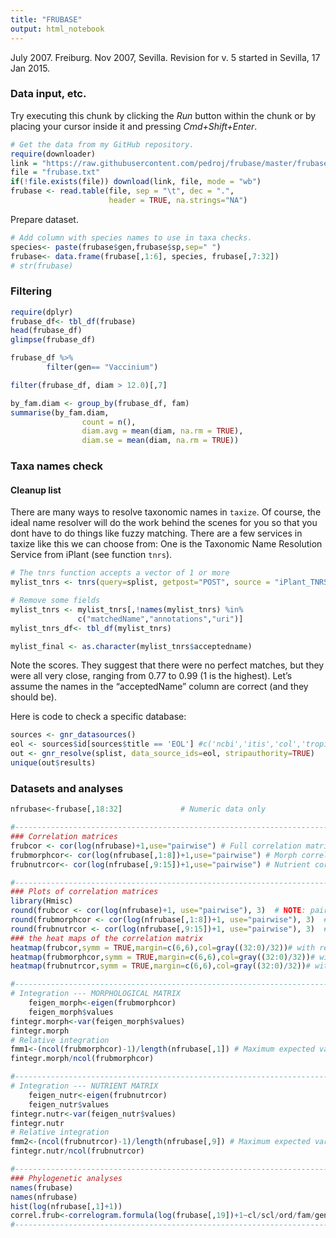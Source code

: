 ```yaml
---
title: "FRUBASE"
output: html_notebook
---
```


July 2007. Freiburg. Nov 2007, Sevilla.
Revision for v. 5 started in Sevilla, 17 Jan 2015.

### Data input, etc.

Try executing this chunk by clicking the *Run* button within the chunk or by placing your cursor inside it and pressing *Cmd+Shift+Enter*. 

```r
# Get the data from my GitHub repository.
require(downloader)
link = "https://raw.githubusercontent.com/pedroj/frubase/master/frubase.txt"
file = "frubase.txt"
if(!file.exists(file)) download(link, file, mode = "wb")
frubase <- read.table(file, sep = "\t", dec = ".", 
                      header = TRUE, na.strings="NA")

```

Prepare dataset.

```r
# Add column with species names to use in taxa checks.
species<- paste(frubase$gen,frubase$sp,sep=" ")
frubase<- data.frame(frubase[,1:6], species, frubase[,7:32])
# str(frubase)

```


### Filtering 

```r
require(dplyr)
frubase_df<- tbl_df(frubase)
head(frubase_df)
glimpse(frubase_df)

frubase_df %>%
        filter(gen== "Vaccinium") 

filter(frubase_df, diam > 12.0)[,7]

by_fam.diam <- group_by(frubase_df, fam)
summarise(by_fam.diam,
                count = n(),
                diam.avg = mean(diam, na.rm = TRUE),
                diam.se = mean(diam, na.rm = TRUE))
```

### Taxa names check
#### Cleanup list 

There are many ways to resolve taxonomic names in `taxize`. Of course, the ideal name resolver will do the work behind the scenes for you so that you dont have to do things like fuzzy matching. There are a few services in taxize like this we can choose from: One is the Taxonomic Name Resolution Service from iPlant (see function `tnrs`).

```r
# The tnrs function accepts a vector of 1 or more
mylist_tnrs <- tnrs(query=splist, getpost="POST", source = "iPlant_TNRS")

# Remove some fields
mylist_tnrs <- mylist_tnrs[,!names(mylist_tnrs) %in%
               c("matchedName","annotations","uri")]
mylist_tnrs_df<- tbl_df(mylist_tnrs)

mylist_final <- as.character(mylist_tnrs$acceptedname)

```

Note the scores. They suggest that there were no perfect matches, but they were all very close, ranging from 0.77 to 0.99 (1 is the highest). 
Let's assume the names in the "acceptedName" column are correct (and they should be).

Here is code to check a specific database:

```r
sources <- gnr_datasources()
eol <- sources$id[sources$title == 'EOL'] #c('ncbi','itis','col','tropicos')
out <- gnr_resolve(splist, data_source_ids=eol, stripauthority=TRUE)
unique(out$results)

```

### Datasets and analyses 
```r
nfrubase<-frubase[,18:32]             # Numeric data only

#-------------------------------------------------------------------------
### Correlation matrices
frubcor <- cor(log(nfrubase)+1,use="pairwise") # Full correlation matrix
frubmorphcor<- cor(log(nfrubase[,1:8])+1,use="pairwise") # Morph correlation matrix
frubnutrcor<- cor(log(nfrubase[,9:15])+1,use="pairwise") # Nutrient correlation matrix

#-------------------------------------------------------------------------
### Plots of correlation matrices
library(Hmisc)
round(frubcor <- cor(log(nfrubase)+1, use="pairwise"), 3)  # NOTE: pairwise
round(frubmorphcor <- cor(log(nfrubase[,1:8])+1, use="pairwise"), 3)  # NOTE: pairwise
round(frubnutrcor <- cor(log(nfrubase[,9:15])+1, use="pairwise"), 3)  # NOTE: pairwise
### the heat maps of the correlation matrix
heatmap(frubcor,symm = TRUE,margin=c(6,6),col=gray((32:0)/32))# with reorder()
heatmap(frubmorphcor,symm = TRUE,margin=c(6,6),col=gray((32:0)/32))# with reorder()
heatmap(frubnutrcor,symm = TRUE,margin=c(6,6),col=gray((32:0)/32))# with reorder()

#---------------------------------------------------------------------------
# Integration --- MORPHOLOGICAL MATRIX
	feigen_morph<-eigen(frubmorphcor)
	feigen_morph$values
fintegr.morph<-var(feigen_morph$values)
fintegr.morph
# Relative integration
fmm1<-(ncol(frubmorphcor)-1)/length(nfrubase[,1]) # Maximum expected variance
fintegr.morph/ncol(frubmorphcor)

#---------------------------------------------------------------------------
# Integration --- NUTRIENT MATRIX
	feigen_nutr<-eigen(frubnutrcor)
	feigen_nutr$values
fintegr.nutr<-var(feigen_nutr$values)
fintegr.nutr
# Relative integration
fmm2<-(ncol(frubnutrcor)-1)/length(nfrubase[,9]) # Maximum expected variance
fintegr.nutr/ncol(frubnutrcor)

#---------------------------------------------------------------------------
### Phylogenetic analyses
names(frubase)
names(nfrubase)
hist(log(nfrubase[,1]+1))
correl.frub<-correlogram.formula(log(frubase[,19])+1~cl/scl/ord/fam/gen,use="pairwise.complete.obs")
#---------------------------------------------------------------------------

```






